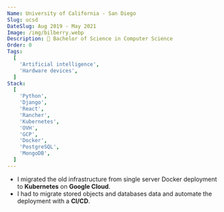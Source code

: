 ```yaml
---
Name: University of California - San Diego
Slug: ucsd
DateSlug: Aug 2019 - May 2021
Image: /img/bilberry.webp
Description: 🌿 Bachelor of Science in Computer Science
Order: 0
Tags:
  [
    'Artificial intelligence',
    'Hardware devices',
  ]
Stack:
  [
    'Python',
    'Django',
    'React',
    'Rancher',
    'Kubernetes',
    'OVH',
    'GCP',
    'Docker',
    'PostgreSQL',
    'MongoDB',
  ]
---
```


- I migrated the old infrastructure from single server Docker deployment to **Kubernetes** on **Google Cloud**.
- I had to migrate stored objects and databases data and automate the deployment with a **CI/CD**.
